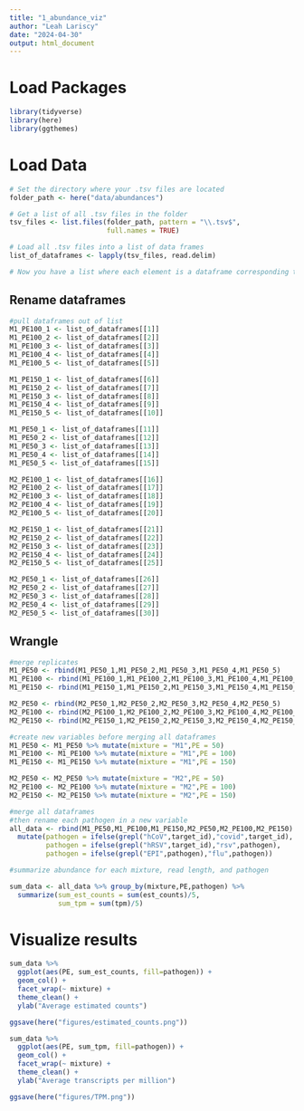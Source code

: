 ```yaml
---
title: "1_abundance_viz"
author: "Leah Lariscy"
date: "2024-04-30"
output: html_document
---
```


# Load Packages

```r
library(tidyverse)
library(here)
library(ggthemes)
```

# Load Data

```r
# Set the directory where your .tsv files are located
folder_path <- here("data/abundances")

# Get a list of all .tsv files in the folder
tsv_files <- list.files(folder_path, pattern = "\\.tsv$", 
                        full.names = TRUE)

# Load all .tsv files into a list of data frames
list_of_dataframes <- lapply(tsv_files, read.delim)

# Now you have a list where each element is a dataframe corresponding to each .tsv file
```

## Rename dataframes

```r
#pull dataframes out of list
M1_PE100_1 <- list_of_dataframes[[1]]
M1_PE100_2 <- list_of_dataframes[[2]]
M1_PE100_3 <- list_of_dataframes[[3]]
M1_PE100_4 <- list_of_dataframes[[4]]
M1_PE100_5 <- list_of_dataframes[[5]]

M1_PE150_1 <- list_of_dataframes[[6]]
M1_PE150_2 <- list_of_dataframes[[7]]
M1_PE150_3 <- list_of_dataframes[[8]]
M1_PE150_4 <- list_of_dataframes[[9]]
M1_PE150_5 <- list_of_dataframes[[10]]

M1_PE50_1 <- list_of_dataframes[[11]]
M1_PE50_2 <- list_of_dataframes[[12]]
M1_PE50_3 <- list_of_dataframes[[13]]
M1_PE50_4 <- list_of_dataframes[[14]]
M1_PE50_5 <- list_of_dataframes[[15]]

M2_PE100_1 <- list_of_dataframes[[16]]
M2_PE100_2 <- list_of_dataframes[[17]]
M2_PE100_3 <- list_of_dataframes[[18]]
M2_PE100_4 <- list_of_dataframes[[19]]
M2_PE100_5 <- list_of_dataframes[[20]]

M2_PE150_1 <- list_of_dataframes[[21]]
M2_PE150_2 <- list_of_dataframes[[22]]
M2_PE150_3 <- list_of_dataframes[[23]]
M2_PE150_4 <- list_of_dataframes[[24]]
M2_PE150_5 <- list_of_dataframes[[25]]

M2_PE50_1 <- list_of_dataframes[[26]]
M2_PE50_2 <- list_of_dataframes[[27]]
M2_PE50_3 <- list_of_dataframes[[28]]
M2_PE50_4 <- list_of_dataframes[[29]]
M2_PE50_5 <- list_of_dataframes[[30]]
```

## Wrangle

```r
#merge replicates
M1_PE50 <- rbind(M1_PE50_1,M1_PE50_2,M1_PE50_3,M1_PE50_4,M1_PE50_5)
M1_PE100 <- rbind(M1_PE100_1,M1_PE100_2,M1_PE100_3,M1_PE100_4,M1_PE100_5)
M1_PE150 <- rbind(M1_PE150_1,M1_PE150_2,M1_PE150_3,M1_PE150_4,M1_PE150_5)

M2_PE50 <- rbind(M2_PE50_1,M2_PE50_2,M2_PE50_3,M2_PE50_4,M2_PE50_5)
M2_PE100 <- rbind(M2_PE100_1,M2_PE100_2,M2_PE100_3,M2_PE100_4,M2_PE100_5)
M2_PE150 <- rbind(M2_PE150_1,M2_PE150_2,M2_PE150_3,M2_PE150_4,M2_PE150_5)
```

```r
#create new variables before merging all dataframes
M1_PE50 <- M1_PE50 %>% mutate(mixture = "M1",PE = 50)
M1_PE100 <- M1_PE100 %>% mutate(mixture = "M1",PE = 100)
M1_PE150 <- M1_PE150 %>% mutate(mixture = "M1",PE = 150)

M2_PE50 <- M2_PE50 %>% mutate(mixture = "M2",PE = 50)
M2_PE100 <- M2_PE100 %>% mutate(mixture = "M2",PE = 100)
M2_PE150 <- M2_PE150 %>% mutate(mixture = "M2",PE = 150)
```

```r
#merge all dataframes
#then rename each pathogen in a new variable
all_data <- rbind(M1_PE50,M1_PE100,M1_PE150,M2_PE50,M2_PE100,M2_PE150) %>% 
  mutate(pathogen = ifelse(grepl("hCoV",target_id),"covid",target_id),
         pathogen = ifelse(grepl("hRSV",target_id),"rsv",pathogen),
         pathogen = ifelse(grepl("EPI",pathogen),"flu",pathogen))
```

```r
#summarize abundance for each mixture, read length, and pathogen

sum_data <- all_data %>% group_by(mixture,PE,pathogen) %>% 
  summarize(sum_est_counts = sum(est_counts)/5,
            sum_tpm = sum(tpm)/5)
```

# Visualize results

```r
sum_data %>% 
  ggplot(aes(PE, sum_est_counts, fill=pathogen)) +
  geom_col() +
  facet_wrap(~ mixture) +
  theme_clean() +
  ylab("Average estimated counts") 

ggsave(here("figures/estimated_counts.png"))
```

```r
sum_data %>% 
  ggplot(aes(PE, sum_tpm, fill=pathogen)) +
  geom_col() +
  facet_wrap(~ mixture) +
  theme_clean() +
  ylab("Average transcripts per million")

ggsave(here("figures/TPM.png"))
```
